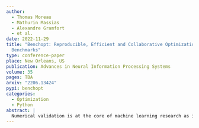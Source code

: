 ```yaml
---
author: 
  - Thomas Moreau
  - Mathurin Massias
  - Alexandre Gramfort
  - et al.
date: 2022-11-29
title: "Benchopt: Reproducible, Efficient and Collaborative Optimization 
  Benchmarks"
type: conference-paper
place: New Orleans, US
publication: Advances in Neural Information Processing Systems
volume: 35
pages: TBA
arxiv: "2206.13424"
pypi: benchopt
categories:
  - Optimization
  - Python
abstract: |
  Numerical validation is at the core of machine learning research as it allows to assess the actual impact of new methods, and to confirm the agreement between theory and practice. Yet, the rapid development of the field poses several challenges: researchers are confronted with a profusion of methods to compare, limited transparency and consensus on best practices, as well as tedious re-implementation work. As a result, validation is often very partial, which can lead to wrong conclusions that slow down the progress of research. We propose Benchopt, a collaborative framework to automate, reproduce and publish optimization benchmarks in machine learning across programming languages and hardware architectures. Benchopt simplifies benchmarking for the community by providing an off-the-shelf tool for running, sharing and extending experiments. To demonstrate its broad usability, we showcase benchmarks on three standard learning tasks: $\ell_2$-regularized logistic regression, Lasso, and ResNet18 training for image classification. These benchmarks highlight key practical findings that give a more nuanced view of the state-of-the-art for these problems, showing that for practical evaluation, the devil is in the details. We hope that Benchopt will foster collaborative work in the community hence improving the reproducibility of research findings.
---
```


